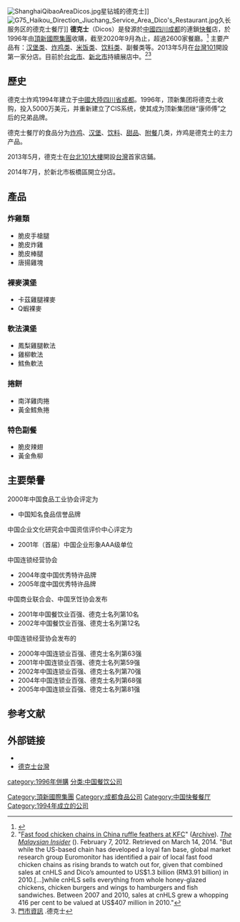 {{Infobox Company 
|company_name=德克士
|company_name_en=Dicos
|company_logo=Dicos_logo.png
|company_type=
|company_slogan=
|market_information=
|abbreviated_name=
|foundation=1994年
|location=上海市南京西路中創大廈819號<ref>"[https://www.dicos.com.tw/ 关于我们] {{Wayback|url=https://www.dicos.com.tw/ |date=20220109150229 }}" ([https://www.webcitation.org/6O4aIlW4Y?url=http://www.dicos.com.cn/about/about_us.html Archive]) 德克士. Retrieved on March 15, 2014. - Click: "联系我们" - " 总公司地址：上海市南京西路中创大厦819号"</ref>
|zip_code=
|area_served= 中国大陆、台湾
|telephone_no=
| key_people         = [[魏应行|魏应行]]
|industry=西式[[快餐|快餐]]连锁快餐厅
|products=[[汉堡包|汉堡类]]、[[炸鸡|炸鸡类]]、[[米饭|米饭类]]、[[饮料|饮料类]]、副餐类等
|services=
|capital=
|revenue=
|operating_income=
|profit=
|market_value=
|num_employees=
|P/E ratio=
|earnings per share=
|Net asset value=
|accounting_period=
|parent=[[顶新国际集团|顶新国际集团]]
|major_shareholder=
|divisions=
|subsid=
|homepage=[http://www.dicos.com.cn/ www.dicos.com.cn]
|footnotes=
|width=}}
[[File:ShanghaiQibaoAreaDicos.jpg|thumb]]星钻城的德克士]]
[[File:G75_Haikou_Direction_Jiuchang_Service_Area_Dico's_Restaurant.jpg|thumb]]久长服务区的德克士餐厅]]
'''德克士'''（Dicos）是發源於[[中國|中國]][[四川|四川]][[成都|成都]]的連鎖[[快餐|快餐]]店，於1996年由[[頂新國際集團|頂新國際集團]]收購，截至2020年9月為止，超過2600家餐廳。<ref>{{Cite web |url=http://www.dicos.com.cn/aboutdicos/background.aspx |title=德克士开心就要咔滋咔滋-卡滋美味 |access-date=2009-03-25 |archive-url=https://web.archive.org/web/20090327054750/http://www.dicos.com.cn/aboutdicos/background.aspx |archive-date=2009-03-27 |dead-url=yes }}</ref> 主要产品有：[[汉堡包|汉堡类]]、[[炸鸡|炸鸡类]]、[[米饭|米饭类]]、[[饮料|饮料类]]、副餐类等。2013年5月在[[台灣|台灣]][[台北101|101]]開設第一家分店。目前於[[台北市|台北市]]、[[新北市|新北市]]持續展店中。<ref>"[http://www.themalaysianinsider.com/print/food/fast-food-chicken-chains-in-china-ruffle-feathers-at-kfc Fast food chicken chains in China ruffle feathers at KFC]" ([http://www.webcitation.org/6O4BBytA3 Archive]). ''[[The_Malaysian_Insider|The Malaysian Insider]]'' ({{lang|en|EN}}). February 7, 2012. Retrieved on March 14, 2014. "But while the US-based chain has developed a loyal fan base, global market research group Euromonitor has identified a pair of local fast food chicken chains as rising brands to watch out for, given that combined sales at cnHLS and Dico’s amounted to US$1.3 billion (RM3.91 billion) in 2010.[...]while cnHLS sells everything from whole honey-glazed chickens, chicken burgers and wings to hamburgers and fish sandwiches. Between 2007 and 2010, sales at cnHLS grew a whopping 416 per cent to be valued at US$407 million in 2010."</ref><ref>[https://www.dicos.com.tw/article/all/1 門市資訊] {{Wayback|url=https://www.dicos.com.tw/article/all/1 |date=20210615003254 }}.德克士</ref>

==歷史==
德克士炸鸡1994年建立于[[中國大陸|中國大陸]][[四川省|四川省]][[成都|成都]]。1996年，顶新集团将德克士收购，投入5000万美元，并重新建立了CIS系统，使其成为顶新集团继“康师傅”之后的兄弟品牌。

德克士餐厅的食品分为[[炸鸡|炸鸡]]、[[汉堡|汉堡]]、[[饮料|饮料]]、[[甜品|甜品]]、[[附餐|附餐]]几类，炸鸡是德克士的主力产品。

2013年5月，德克士在[[台北101大樓|台北101大樓]]開設[[台灣|台灣]]首家店鋪。

2014年7月，於新北市板橋區開立分店。

==產品==

===炸雞類===
*脆皮手槍腿
*脆皮炸雞
*脆皮棒腿
*唐揚雞塊

===裸麥漢堡===
*卡茲雞腿裸麥
*Q蝦裸麥

===軟法漢堡===
*鳳梨雞腿軟法
*雞柳軟法
*鱈魚軟法

===捲餅===
*南洋雞肉捲
*黃金鱈魚捲

===特色副餐===
*脆皮辣翅
*黃金魚柳

==主要榮譽==
2000年中国食品工业协会评定为
*中国知名食品信誉品牌

中国企业文化研究会中国资信评价中心评定为
*2001年（首届）中国企业形象AAA级单位

中国连锁经营协会
*2004年度中国优秀特许品牌
*2005年度中国优秀特许品牌

中国商业联合会、中国烹饪协会发布
*2001年中国餐饮业百强、德克士名列第10名
*2002年中国餐饮业百强、德克士名列第12名

中国连锁经营协会发布的
*2000年中国连锁业百强、德克士名列第63强
*2001年中国连锁业百强、德克士名列第59强
*2002年中国连锁业百强、德克士名列第70强
*2004年中国连锁业百强、德克士名列第68强
*2005年中国连锁业百强、德克士名列第81强

==参考文献==
{{reflist}}

==外部链接==
{{Commonscat|Dicos}}
*{{官方网站|http://www.dicos.com.cn/}}
*[https://www.dicos.com.tw/ 德克士台灣] {{Wayback|url=https://www.dicos.com.tw/ |date=20220109150229 }} 

{{DEFAULTSORT:Dico's}}

[[Category:頂新國際集團|Category:頂新國際集團]]
[[Category:成都食品公司|Category:成都食品公司]]
[[Category:中国快餐餐厅|Category:中国快餐餐厅]]
[[Category:1994年成立的公司|Category:1994年成立的公司]]
[[category:1996年併購|category:1996年併購]] 
[[分类:中国餐饮公司|分类:中国餐饮公司]]